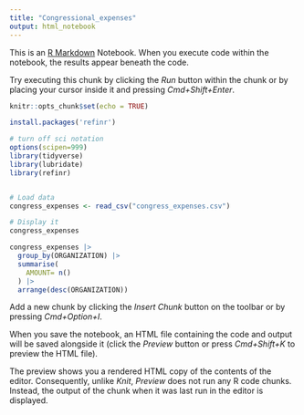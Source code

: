 ```yaml
---
title: "Congressional_expenses"
output: html_notebook
---
```


This is an [R Markdown](http://rmarkdown.rstudio.com) Notebook. When you execute code within the notebook, the results appear beneath the code. 

Try executing this chunk by clicking the *Run* button within the chunk or by placing your cursor inside it and pressing *Cmd+Shift+Enter*. 


```r
knitr::opts_chunk$set(echo = TRUE)
```

```r
install.packages('refinr')
```
```r
# turn off sci notation
options(scipen=999)
library(tidyverse)
library(lubridate)
library(refinr)
```
```r

```

```r
# Load data
congress_expenses <- read_csv("congress_expenses.csv")

# Display it
congress_expenses
```
```r
congress_expenses |>
  group_by(ORGANIZATION) |>
  summarise(
    AMOUNT= n()
  ) |>
  arrange(desc(ORGANIZATION))
```



Add a new chunk by clicking the *Insert Chunk* button on the toolbar or by pressing *Cmd+Option+I*.

When you save the notebook, an HTML file containing the code and output will be saved alongside it (click the *Preview* button or press *Cmd+Shift+K* to preview the HTML file). 

The preview shows you a rendered HTML copy of the contents of the editor. Consequently, unlike *Knit*, *Preview* does not run any R code chunks. Instead, the output of the chunk when it was last run in the editor is displayed.

